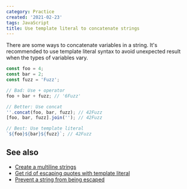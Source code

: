 ```yaml
---
category: Practice
created: '2021-02-23'
tags: JavaScript
title: Use template literal to concatenate strings
---
```


There are some ways to concatenate variables in a string. It's recommended to use template literal syntax to avoid unexpected result when the types of variables vary.

```js
const foo = 4;
const bar = 2;
const fuzz = 'Fuzz';

// Bad: Use + operator
foo + bar + fuzz; // '6Fuzz'

// Better: Use concat
''.concat(foo, bar, fuzz); // 42Fuzz
[foo, bar, fuzz].join(''); // 42Fuzz

// Best: Use template literal
`${foo}${bar}${fuzz}`; // 42Fuzz
```

## See also

-   [Create a multiline strings](https://phuoc.ng/collection/tips/create-a-multiline-strings)
-   [Get rid of escaping quotes with template literal](https://phuoc.ng/collection/tips/get-rid-of-escaping-quotes-with-template-literal)
-   [Prevent a string from being escaped](https://phuoc.ng/collection/tips/prevent-a-string-from-being-escaped)
